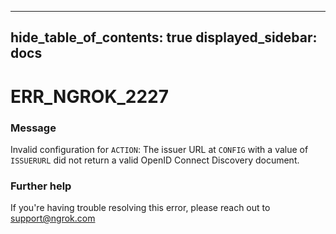 

---
hide_table_of_contents: true
displayed_sidebar: docs
---


# ERR_NGROK_2227

### Message
Invalid configuration for `ACTION`: The issuer URL at `CONFIG` with a value of `ISSUERURL` did not return a valid OpenID Connect Discovery document.

<ErrorDetails />



### Further help
If you're having trouble resolving this error, please reach out to [support@ngrok.com](mailto:support@ngrok.com?subject=Help%20with%20ERR_NGROK_2227)

